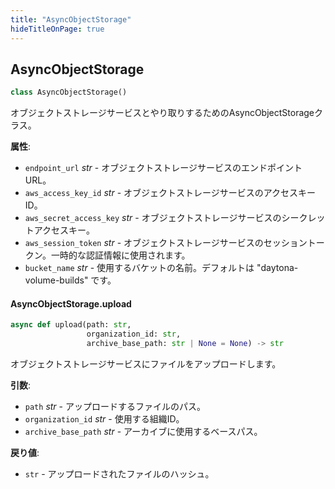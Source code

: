 ```yaml
---
title: "AsyncObjectStorage"
hideTitleOnPage: true
---
```


## AsyncObjectStorage

```python
class AsyncObjectStorage()
```

オブジェクトストレージサービスとやり取りするためのAsyncObjectStorageクラス。

**属性**:

- `endpoint_url` _str_ - オブジェクトストレージサービスのエンドポイントURL。
- `aws_access_key_id` _str_ - オブジェクトストレージサービスのアクセスキーID。
- `aws_secret_access_key` _str_ - オブジェクトストレージサービスのシークレットアクセスキー。
- `aws_session_token` _str_ - オブジェクトストレージサービスのセッショントークン。一時的な認証情報に使用されます。
- `bucket_name` _str_ - 使用するバケットの名前。デフォルトは "daytona-volume-builds" です。

#### AsyncObjectStorage.upload

```python
async def upload(path: str,
                 organization_id: str,
                 archive_base_path: str | None = None) -> str
```

オブジェクトストレージサービスにファイルをアップロードします。

**引数**:

- `path` _str_ - アップロードするファイルのパス。
- `organization_id` _str_ - 使用する組織ID。
- `archive_base_path` _str_ - アーカイブに使用するベースパス。
  

**戻り値**:

- `str` - アップロードされたファイルのハッシュ。


